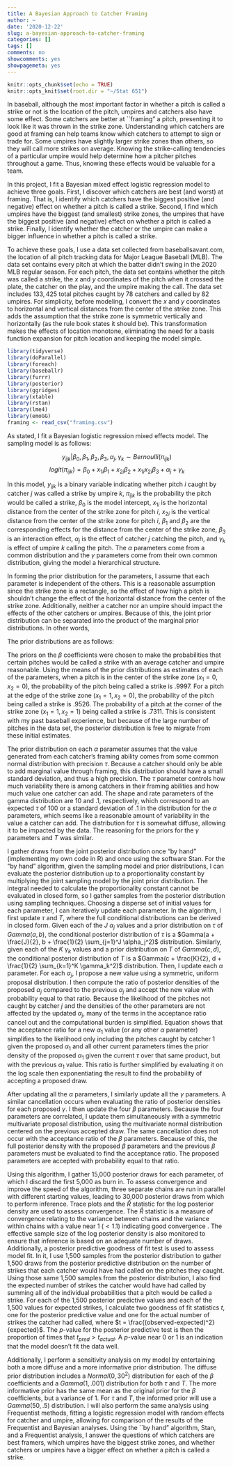 ```yaml
---
title: A Bayesian Approach to Catcher Framing
author: ~
date: '2020-12-22'
slug: a-bayesian-approach-to-catcher-framing
categories: []
tags: []
comments: no
showcomments: yes
showpagemeta: yes
---
```


```r
knitr::opts_chunk$set(echo = TRUE)
knitr::opts_knit$set(root.dir = "~/Stat 651")
```

In baseball, although the most important factor in whether a pitch is called a strike or not is the location of the pitch, umpires and catchers also have some effect. Some catchers are better at ``framing" a pitch, presenting it to look like it was thrown in the strike zone. Understanding which catchers are good at framing can help teams know which catchers to attempt to sign or trade for. Some umpires have slightly larger strike zones than others, so they will call more strikes on average. Knowing the strike-calling tendencies of a particular umpire would help determine how a pitcher pitches throughout a game. Thus, knowing these effects would be valuable for a team.

In this project, I fit a Bayesian mixed effect logistic regression model to achieve three goals. First, I discover which catchers are best (and worst) at framing. That is, I identify which catchers have the biggest positive (and negative) effect on whether a pitch is called a strike. Second, I find which umpires have the biggest (and smallest) strike zones, the umpires that have the biggest positive (and negative) effect on whether a pitch is called a strike. Finally, I identify whether the catcher or the umpire can make a bigger influence in whether a pitch is called a strike.

To achieve these goals, I use a data set collected from baseballsavant.com, the location of all pitch tracking data for Major League Baseball (MLB). The data set contains every pitch at which the batter didn't swing in the 2020 MLB regular season. For each pitch, the data set contains whether the pitch was called a strike, the $x$ and $y$ coordinates of the pitch when it crossed the plate, the catcher on the play, and the umpire making the call. The data set includes $133,425$ total pitches caught by $78$ catchers and called by $82$ umpires. For simplicity, before modeling, I convert the $x$ and $y$ coordinates to horizontal and vertical distances from the center of the strike zone. This adds the assumption that the strike zone is symmetric vertically and horizontally (as the rule book states it should be). This transformation makes the effects of location monotone, eliminating the need for a basis function expansion for pitch location and keeping the model simple.


```r
library(tidyverse)
library(doParallel)
library(foreach)
library(baseballr)
library(furrr)
library(posterior)
library(ggridges)
library(xtable)
library(rstan)
library(lme4)
library(emoGG)
framing <- read_csv("framing.csv")
```

As stated, I fit a Bayesian logistic regression mixed effects model. The sampling model is as follows:

$$y_{ijk} | \beta_0, \beta_1, \beta_2, \beta_3, \alpha_j, \gamma_k  \sim Bernoulli(\pi_{ijk})$$
$$logit(\pi_{ijk}) = \beta_0 + x_{1i}\beta_1 + x_{2i}\beta_2 + x_{1i}x_{2i}\beta_3 + \alpha_j + \gamma_k$$

In this model, $y_{ijk}$ is a binary variable indicating whether pitch $i$ caught by catcher $j$ was called a strike by umpire $k$, $\pi_{ijk}$ is the probability the pitch would be called a strike, $\beta_0$ is the model intercept, $x_{1i}$ is the horizontal distance from the center of the strike zone for pitch $i$, $x_{2i}$ is the vertical distance from the center of the strike zone for pitch $i$, $\beta_1$ and $\beta_2$ are the corresponding effects for the distance from the center of the strike zone, $\beta_3$ is an interaction effect, $\alpha_j$ is the effect of catcher $j$ catching the pitch, and $\gamma_k$ is effect of umpire $k$ calling the pitch. The $\alpha$ parameters come from a common distribution and the $\gamma$ parameters come from their own common distribution, giving the model a hierarchical structure.

In forming the prior distribution for the parameters, I assume that each parameter is independent of the others. This is a reasonable assumption since the strike zone is a rectangle, so the effect of how high a pitch is shouldn't change the effect of the horizontal distance from the center of the strike zone. Additionally, neither a catcher nor an umpire should impact the effects of the other catchers or umpires. Because of this, the joint prior distribution can be separated into the product of the marginal prior distributions. In other words, 

\begin{equation} \label{eq1}
\begin{split}
p(\beta_0, \beta_1, \beta_2, \alpha_1, ..., \alpha_K, \gamma_1, ..., \gamma_K, \tau, T) &= p(\beta_0) p(\beta_1) p(\beta_2) p(\alpha_1, ...,\alpha_J, \tau), p(\gamma_1, ..., \gamma_K, T)\\
&= p(\beta_0) p(\beta_1) p(\beta_2) p(\alpha_1|\tau) ... p(\alpha_J|\tau) p(\tau) p(\gamma_1|T) ... p(\gamma_K|T)p(T).
\end{split}
\end{equation}


The prior distributions are as follows:

\begin{multicols}{2}
$$\beta_0 \sim Normal(8,3^2)$$
$$\beta_1 \sim Normal(-5,2^2)$$
$$\beta_2 \sim Normal(-5,2^2)$$
$$\beta_3 \sim Normal(3, 2^2)$$
$$\alpha_j | \tau \sim Normal(0, \frac{1}{\tau})$$
$$\gamma_k | T \sim Normal(0, \frac{1}{T})$$
$$\tau \sim Gamma(10,.1)$$
$$T \sim Gamma(10,.1)$$
\end{multicols}



The priors on the $\beta$ coefficients were chosen to make the probabilities that certain pitches would be called a strike with an average catcher and umpire reasonable. Using the means of the prior distributions as estimates of each of the parameters, when a pitch is in the center of the strike zone ($x_1 = 0, x_2 = 0$), the probability of the pitch being called a strike is $.9997$. For a pitch at the edge of the strike zone ($x_1 = 1, x_2 = 0$), the probability of the pitch being called a strike is $.9526$. The probability of a pitch at the corner of the strike zone ($x_1 = 1, x_2 = 1$) being called a strike is $.7311$. This is consistent with my past baseball experience, but because of the large number of pitches in the data set, the posterior distribution is free to migrate from these initial estimates.

The prior distribution on each $\alpha$ parameter assumes that the value generated from each catcher's framing ability comes from some common normal distribution with precision $\tau$. Because a catcher should only be able to add marginal value through framing, this distribution should have a small standard deviation, and thus a high precision. The $\tau$ parameter controls how much variability there is among catchers in their framing abilities and how much value one catcher can add. The shape and rate parameters of the gamma distribution are $10$ and $.1$, respectively, which correspond to an expected $\tau$ of 100 or a standard deviation of .1 in the distribution for the $\alpha$ parameters, which seems like a reasonable amount of variability in the value a catcher can add. The distribution for $\tau$ is somewhat diffuse, allowing it to be impacted by the data. The reasoning for the priors for the $\gamma$ parameters and $T$ was similar.


I gather draws from the joint posterior distribution once "by hand" (implementing my own code in R) and once using the software Stan. For the "by hand" algorithm, given the sampling model and prior distributions, I can evaluate the posterior distribution up to a proportionality constant by multiplying the joint sampling model by the joint prior distribution. The integral needed to calculate the proportionality constant cannot be evaluated in closed form, so I gather samples from the posterior distribution using sampling techniques. Choosing a disperse set of initial values for each parameter, I can iteratively update each parameter. In the algorithm, I first update $\tau$ and $T$, where the full conditional distributions can be derived in closed form. Given each of the $J$ $\alpha_j$ values and a prior distribution on $\tau$ of $Gamma(a,b)$, the conditional posterior distribution of $\tau$ is a $Gamma(a + \frac{J}{2}, b + \frac{1}{2} \sum_{j=1}^J  \alpha_j^2)$ distribution. Similarly, given each of the $K$ $\gamma_k$ values and a prior distribution on $T$ of $Gamma(c,d)$, the conditional posterior distribution of $T$ is a $Gamma(c + \frac{K}{2}, d + \frac{1}{2} \sum_{k=1}^K  \gamma_k^2)$ distribution. Then, I update each $\alpha$ parameter. For each $\alpha_j$, I propose a new value using a symmetric, uniform proposal distribution.  I then compute the ratio of posterior densities of the proposed $\alpha_j$ compared to the previous $\alpha_j$ and accept the new value with probability equal to that ratio. Because the likelihood of the pitches not caught by catcher $j$ and the densities of the other parameters are not affected by the updated $\alpha_j$, many of the terms in the acceptance ratio  cancel out and the computational burden is simplified. Equation \ref{eq2} shows that the acceptance ratio for a new $\alpha_1$ value (or any other $\alpha$ parameter) simplifies to the likelihood only including the pitches caught by catcher 1 given the proposed $\alpha_1$ and all other current parameters times the prior density of the proposed $\alpha_1$ given the current $\tau$ over that same product, but with the previous $\alpha_1$ value. This ratio is further simplified by evaluating it on the log scale then exponentiating the result to find the probability of accepting a proposed draw.


\begin{equation} \label{eq2}
\begin{split}
	&p(accept\:\alpha_1^*) = \frac{p(\beta_0,..., \beta_3, \alpha_1^*, \alpha_2,..., \alpha_J, \gamma_1,..., \gamma_K, \tau, T | \mathbf{y})}{p(\beta_0,..., \beta_3, \alpha_1, \alpha_2,..., \alpha_J, \gamma_1, ..., \gamma_K, \tau, T | \mathbf{y})}\\ 
	&= \frac{k\:p(\mathbf{y} | \beta_0, ..., \beta_3, \alpha_1^*, \alpha_2,..., \alpha_J, \gamma_1,..., \gamma_K, \tau, T) p(\beta_0,..., \beta_3, \alpha_1^*, \alpha_2,..., \alpha_J, \gamma_1,..., \gamma_K, \tau, T)}{k\:p(\mathbf{y} | \beta_0,..., \beta_3, \alpha_1, \alpha_2,..., \alpha_J, \gamma_1,..., \gamma_K, \tau, T) p(\beta_0,..., \beta_3, \alpha_1, \alpha_2,..., \alpha_J, \gamma_1,..., \gamma_K, \tau, T)}\\
	&= \frac{p(\mathbf{y} | \beta_0, ..., \beta_3, \alpha_1^*, \alpha_2,..., \alpha_J, \gamma_1,..., \gamma_K, \tau, T) p(\alpha_1^*|\tau)}{p(\mathbf{y} | \beta_0, ..., \beta_3, \alpha_1, \alpha_2,..., \alpha_J, \gamma_1,..., \gamma_K, \tau, T) p(\alpha_1|\tau)}\\
	&= \frac{p(\mathbf{y_{.1.}} | \beta_0, ..., \beta_3, \alpha_1^*, \gamma_1,..., \gamma_K, \tau, T) p(\alpha_1^*|\tau)}{p(\mathbf{y_{.1.}} | \beta_0, ..., \beta_3, \alpha_1, \gamma_1,..., \gamma_K, \tau, T) p(\alpha_1|\tau)}\\
\end{split}
\end{equation}

After updating all the $\alpha$ parameters, I similarly update all the $\gamma$ parameters. A similar cancellation occurs when evaluating the ratio of posterior densities for each proposed $\gamma$. I then update the four $\beta$ parameters. Because the four parameters are correlated, I update them simultaneously with a symmetric multivariate proposal distribution, using the multivariate normal distribution centered on the previous accepted draw. The same cancellation does not occur with the acceptance ratio of the $\beta$ parameters. Because of this, the full posterior density with the proposed $\beta$ parameters and the previous $\beta$ parameters must be evaluated to find the acceptance ratio. The proposed parameters are accepted with probability equal to that ratio.

Using this algorithm, I gather 15,000 posterior draws for each parameter, of which I discard the first 5,000 as burn in. To assess convergence and improve the speed of the algorithm, three separate chains are run in parallel with different starting values, leading to 30,000 posterior draws from which to perform inference. Trace plots and the $\hat{R}$ statistic for the log posterior density are used to assess convergence. The $\hat{R}$ statistic is a measure of convergence relating to the variance between chains and the variance within chains with a value near 1 ($<1.1$) indicating good convergence \citep{gelmanbda04}. The effective sample size of the log posterior density is also monitored to ensure that inference is based on an adequate number of draws. Additionally, a posterior predictive goodness of fit test is used to assess model fit. In it, I use 1,500 samples from the posterior distribution to gather 1,500 draws from the posterior predictive distribution on the number of strikes that each catcher would have had called on the pitches they caught. Using those same 1,500 samples from the posterior distribution, I also find the expected number of strikes the catcher would have had called by summing all of the individual probabilities that a pitch would be called a strike. For each of the 1,500 posterior predictive values and each of the 1,500 values for expected strikes, I calculate two goodness of fit statistics $t$, one for the posterior predictive value and one for the actual number of strikes the catcher had called, where $t = \frac{(observed-expected)^2}{expected}$. The $p$-value for the posterior predictive test is then the proportion of times that $t_{pred} > t_{actual}$. A $p$-value near 0 or 1 is an indication that the model doesn't fit the data well.

Additionally, I perform a sensitivity analysis on my model by entertaining both a more diffuse and a more informative prior distribution. The diffuse prior distribution includes a $Normal(0,30^2)$ distribution for each of the $\beta$ coefficients and a $Gamma(1, .001)$ distribution for both $\tau$ and $T$. The more informative prior has the same mean as the original prior for the $\beta$ coefficients, but a variance of 1. For $\tau$ and $T$, the informed prior will use a $Gamma(50, .5)$ distribution. I will also perform the same analysis using Frequentist methods, fitting a logistic regression model with random effects for catcher and umpire, allowing for comparison of the results of the Frequentist and Bayesian analyses. Using the ``by hand" algorithm, Stan, and a Frequentist analysis, I answer the questions of which catchers are best framers, which umpires have the biggest strike zones, and whether catchers or umpires have a bigger effect on whether a pitch is called a strike.